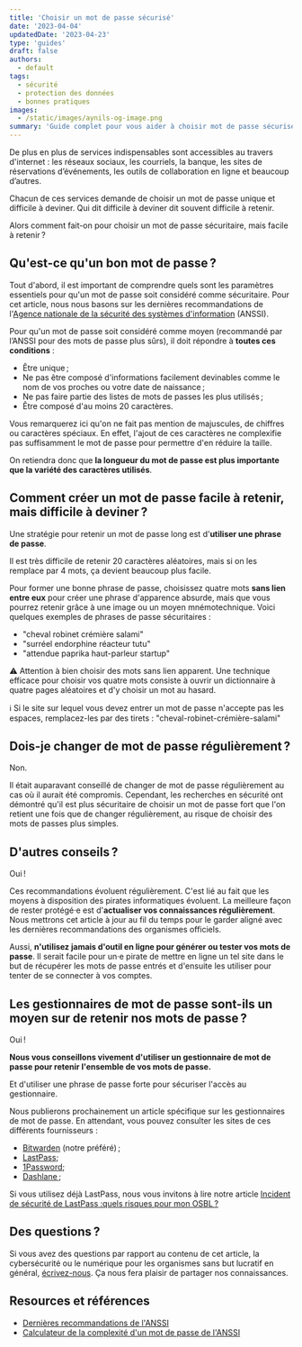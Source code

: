 ```yaml
---
title: 'Choisir un mot de passe sécurisé'
date: '2023-04-04'
updatedDate: '2023-04-23'
type: 'guides'
draft: false
authors:
  - default
tags:
  - sécurité
  - protection des données
  - bonnes pratiques
images:
  - /static/images/aynils-og-image.png
summary: 'Guide complet pour vous aider à choisir mot de passe sécurisé.'
---
```


De plus en plus de services indispensables sont accessibles au travers d'internet : les réseaux sociaux, les courriels, la banque, les sites de réservations d’événements, les outils de collaboration en ligne et beaucoup d’autres.

Chacun de ces services demande de choisir un mot de passe unique et difficile à deviner. Qui dit difficile à deviner dit souvent difficile à retenir.

Alors comment fait-on pour choisir un mot de passe sécuritaire, mais facile à retenir ?

## <TOCInline toc={props.toc} toHeading={3} asDisclosure={true} />

## Qu'est-ce qu'un bon mot de passe ?

Tout d'abord, il est important de comprendre quels sont les paramètres essentiels pour qu'un mot de passe soit considéré comme sécuritaire.
Pour cet article, nous nous basons sur les dernières recommandations de l'[Agence nationale de la sécurité des systèmes d'information](https://www.ssi.gouv.fr/) (ANSSI).

Pour qu'un mot de passe soit considéré comme moyen (recommandé par l’ANSSI pour des mots de passe plus sûrs), il doit répondre à **toutes ces conditions** :

- Être unique ;
- Ne pas être composé d'informations facilement devinables comme le nom de vos proches ou votre date de naissance ;
- Ne pas faire partie des listes de mots de passes les plus utilisés ;
- Être composé d'au moins 20 caractères.

Vous remarquerez ici qu'on ne fait pas mention de majuscules, de chiffres ou caractères spéciaux. En effet, l'ajout de ces caractères ne complexifie pas suffisamment le mot de passe pour permettre d'en réduire la taille.

On retiendra donc que **la longueur du mot de passe est plus importante que la variété des caractères utilisés**.

## Comment créer un mot de passe facile à retenir, mais difficile à deviner ?

Une stratégie pour retenir un mot de passe long est d'**utiliser une phrase de passe**.

Il est très difficile de retenir 20 caractères aléatoires, mais si on les remplace par 4 mots, ça devient beaucoup plus facile.

Pour former une bonne phrase de passe, choisissez quatre mots **sans lien entre eux** pour créer une phrase d'apparence absurde, mais que vous pourrez retenir grâce à une image ou un moyen mnémotechnique.
Voici quelques exemples de phrases de passe sécuritaires :

- "cheval robinet crémière salami"
- "surréel endorphine réacteur tutu"
- "attendue paprika haut-parleur startup"

⚠️ Attention à bien choisir des mots sans lien apparent. Une technique efficace pour choisir vos quatre mots consiste à ouvrir un dictionnaire à quatre pages aléatoires et d'y choisir un mot au hasard.

ℹ️ Si le site sur lequel vous devez entrer un mot de passe n'accepte pas les espaces, remplacez-les par des tirets : "cheval-robinet-crémière-salami"

## Dois-je changer de mot de passe régulièrement ?

Non.

Il était auparavant conseillé de changer de mot de passe régulièrement au cas où il aurait été compromis. Cependant, les recherches en sécurité ont démontré qu'il est plus sécuritaire de choisir un mot de passe fort que l'on retient une fois que de changer régulièrement, au risque de choisir des mots de passes plus simples.

## D'autres conseils ?

Oui !

Ces recommandations évoluent régulièrement. C'est lié au fait que les moyens à disposition des pirates informatiques évoluent.
La meilleure façon de rester protégé·e est d'**actualiser vos connaissances régulièrement**.
Nous mettrons cet article à jour au fil du temps pour le garder aligné avec les dernières recommandations des organismes officiels.

Aussi, **n'utilisez jamais d'outil en ligne pour générer ou tester vos mots de passe**. Il serait facile pour un·e pirate de mettre en ligne un tel site dans le but de récupérer les mots de passe entrés et d'ensuite les utiliser pour tenter de se connecter à vos comptes.

## Les gestionnaires de mot de passe sont-ils un moyen sur de retenir nos mots de passe ?

Oui !

**Nous vous conseillons vivement d'utiliser un gestionnaire de mot de passe pour retenir l'ensemble de vos mots de passe.**

Et d'utiliser une phrase de passe forte pour sécuriser l'accès au gestionnaire.

Nous publierons prochainement un article spécifique sur les gestionnaires de mot de passe. En attendant, vous pouvez consulter les sites de ces différents fournisseurs :

- [Bitwarden](https://bitwarden.com/) (notre préféré) ;
- [LastPass](https://lastpass.com/);
- [1Password](https://1password.com/fr);
- [Dashlane ](https://www.dashlane.com/);

Si vous utilisez déjà LastPass, nous vous invitons à lire notre article [Incident de sécurité de LastPass :quels risques pour mon OSBL ?](https://aynils.ca/fr/information/incident-de-securite-lastpass-quels-risques-que-faire/)

## Des questions ?

Si vous avez des questions par rapport au contenu de cet article, la cybersécurité ou le numérique pour les organismes sans but lucratif en général, [écrivez-nous](https://aynils.ca/fr/contact/). Ça nous fera plaisir de partager nos connaissances.

## Resources et références

- [Dernières recommandations de l'ANSSI](https://www.ssi.gouv.fr/uploads/2021/10/anssi-guide-authentification_multifacteur_et_mots_de_passe.pdf)
- [Calculateur de la complexité d'un mot de passe de l'ANSSI](https://www.ssi.gouv.fr/administration/precautions-elementaires/calculer-la-force-dun-mot-de-passe/)
